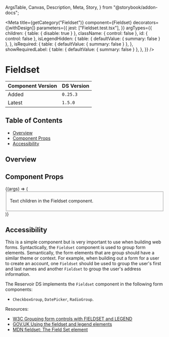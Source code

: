   ArgsTable,
  Canvas,
  Description,
  Meta,
  Story,
} from "@storybook/addon-docs";


<Meta
  title={getCategory("Fieldset")}
  component={Fieldset}
  decorators={[withDesign]}
  parameters={{
    jest: ["Fieldset.test.tsx"],
  }}
  argTypes={{
    children: { table: { disable: true } },
    className: { control: false },
    id: { control: false },
    isLegendHidden: {
      table: { defaultValue: { summary: false } },
    },
    isRequired: {
      table: { defaultValue: { summary: false } },
    },
    showRequiredLabel: {
      table: { defaultValue: { summary: false } },
    },
  }}
/>

# Fieldset

| Component Version | DS Version |
| ----------------- | ---------- |
| Added             | `0.25.3`   |
| Latest            | `1.5.0`    |

## Table of Contents

- [Overview](#overview)
- [Component Props](#component-props)
- [Accessibility](#accessibility)

## Overview

<Description of={Fieldset} />

## Component Props

<Canvas withToolbar>
  <Story
    name="Fieldset"
    args={{
      className: undefined,
      id: "fieldset-id",
      isLegendHidden: false,
      isRequired: false,
      legendText: "This is the legend text",
      showRequiredLabel: true,
    }}
  >
    {(args) => (
      <Fieldset {...args}>
        <p>Text children in the Fieldset component.</p>
      </Fieldset>
    )}
  </Story>
</Canvas>

<ArgsTable story="Fieldset" />

## Accessibility

This is a simple component but is very important to use when building web forms.
Syntactically, the `Fieldset` component is used to group form elements. Semantically,
the form elements that are group should have a similar theme or context. For
example, when building out a form for a user to create an account, one `Fieldset`
should be used to group the user's first and last names and another `Fieldset`
to group the user's address information.

The Reservoir DS implements the `Fieldset` component in the following form
components:

- `CheckboxGroup`, `DatePicker`, `RadioGroup`.

Resources:

- [W3C Grouping form controls with FIELDSET and LEGEND](https://www.w3.org/TR/2008/WD-WCAG20-TECHS-20080430/H82.html)
- [GOV.UK Using the fieldset and legend elements](https://accessibility.blog.gov.uk/2016/07/22/using-the-fieldset-and-legend-elements/)
- [MDN fieldset: The Field Set element](https://developer.mozilla.org/en-US/docs/Web/HTML/Element/fieldset)
